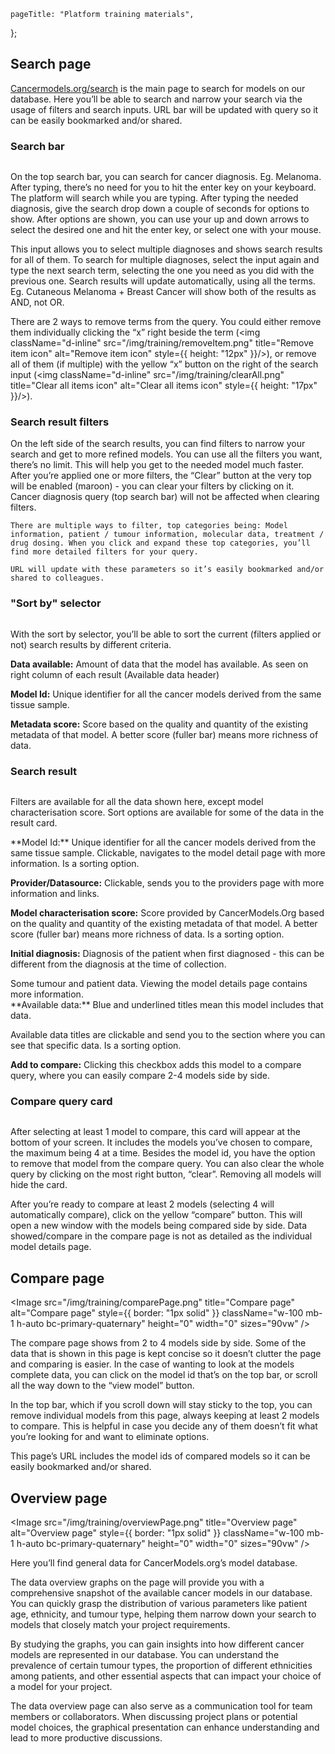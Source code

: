 
[comment]: # "Metadata"
[comment]: # "Page title = h1 in banner"

	pageTitle: "Platform training materials",
};

[comment]: # "Page content below"
[comment]: # "Can include html tags"

## Search page

[Cancermodels.org/search](/search) is the main page to search for models on our database. Here you’ll be able to search and narrow your search via the usage of filters and search inputs. URL bar will be updated with query so it can be easily bookmarked and/or shared.

### Search bar

<Image
	className="w-100 mb-1 h-auto"
	src="/img/training/searchBar.png"
	title="Search bar"
	alt="Search bar"
	height="0"
	width="0"
	sizes="90vw"
/>

On the top search bar, you can search for cancer diagnosis. Eg. Melanoma. After typing, there’s no need for you to hit the enter key on your keyboard. The platform will search while you are typing. After typing the needed diagnosis, give the search drop down a couple of seconds for options to show. After options are shown, you can use your up and down arrows to select the desired one and hit the enter key, or select one with your mouse.

This input allows you to select multiple diagnoses and shows search results for all of them. To search for multiple diagnoses, select the input again and type the next search term, selecting the one you need as you did with the previous one. Search results will update automatically, using all the terms. Eg. Cutaneous Melanoma + Breast Cancer will show both of the results as AND, not OR.

There are 2 ways to remove terms from the query. You could either remove them individually clicking the “x” right beside the term (<img className="d-inline" src="/img/training/removeItem.png" title="Remove item icon" alt="Remove item icon" style={{ height: "12px" }}/>), or remove all of them (if multiple) with the yellow “x” button on the right of
the search input (<img className="d-inline" src="/img/training/clearAll.png" title="Clear all items icon" alt="Clear all items icon" style={{ height: "17px" }}/>).

### Search result filters

<div className="d-flex">
  <Image
    src="/img/training/searchFilters.png"
    title="Search filters"
    alt="Search filters"
    className="w-100 mb-1 h-auto bc-primary-quaternary"
    style={{ height: "1500px" }}
    height="0"
    width="0"
    sizes="90vw"
  />
  <div>
    On the left side of the search results, you can find filters to narrow your search and get to more refined models. You can use all the filters you want, there’s no limit. This will help you get to the needed model much faster. After you’re applied one or more filters, the “Clear” button at the very top will be enabled (maroon) - you can clear your filters by clicking on it. Cancer diagnosis query (top search bar) will not be affected when clearing filters.

    There are multiple ways to filter, top categories being: Model information, patient / tumour information, molecular data, treatment / drug dosing. When you click and expand these top categories, you’ll find more detailed filters for your query.

    URL will update with these parameters so it’s easily bookmarked and/or shared to colleagues.

  </div>
</div>

### "Sort by" selector

<Image
	src="/img/training/sortBy.png"
	title="Sort by selector"
	alt="Sort by selector"
	className="w-100 mb-1 h-auto"
	height="0"
	width="0"
	sizes="90vw"
/>

With the sort by selector, you’ll be able to sort the current (filters applied or not) search results by different criteria.

**Data available:** Amount of data that the model has available. As seen on right column of each result (Available data header)

**Model Id:** Unique identifier for all the cancer models derived from the same tissue sample.

**Metadata score:** Score based on the quality and quantity of the existing metadata of that model. A better score (fuller bar) means more richness of data.

### Search result

<Image
	src="/img/training/resultCard.png"
	title="Search result card"
	alt="Search result card"
	className="w-100 mb-1 h-auto"
	height="0"
	width="0"
	sizes="90vw"
/>

Filters are available for all the data shown here, except model characterisation score. Sort options are available for some of the data in the result card.

<div className="row">
  <div className="col-4">
  **Model Id:** Unique identifier for all the cancer models derived from the same tissue sample. Clickable, navigates to the model detail page with more information. Is a sorting option.

**Provider/Datasource:** Clickable, sends you to the providers page with more information and links.

**Model characterisation score:** Score provided by CancerModels.Org based on the quality and quantity of the existing metadata of that model. A better score (fuller bar) means more richness of data.
Is a sorting option.

**Initial diagnosis:** Diagnosis of the patient when first diagnosed - this can be different from the diagnosis at the time of collection.

  </div>
  <div className="col-4">
    Some tumour and patient data. Viewing the model details page contains more information.
  </div>
  <div className="col-4">
    **Available data:** Blue and underlined titles mean this model includes that data.

Available data titles are clickable and send you to the section where you can see that specific data.
Is a sorting option.

**Add to compare:** Clicking this checkbox adds this model to a compare query, where you can easily compare 2-4 models side by side.

  </div>
</div>

### Compare query card

<Image
	src="/img/training/compareCard.png"
	title="Compare query card"
	alt="Compare query card"
	className="w-100 mb-1 h-auto"
	height="0"
	width="0"
	sizes="90vw"
/>

After selecting at least 1 model to compare, this card will appear at the bottom of your screen. It includes the models you’ve chosen to compare, the maximum being 4 at a time. Besides the model id, you have the option to remove that model from the compare query. You can also clear the whole query by clicking on the most right button, “clear”. Removing all models will hide the card.

After you’re ready to compare at least 2 models (selecting 4 will automatically compare), click on the yellow “compare” button. This will open a new window with the models being compared side by side. Data showed/compare in the compare page is not as detailed as the individual model details page.

## Compare page

<Image
	src="/img/training/comparePage.png"
	title="Compare page"
	alt="Compare page"
	style={{ border: "1px solid" }}
	className="w-100 mb-1 h-auto bc-primary-quaternary"
	height="0"
	width="0"
	sizes="90vw"
/>

The compare page shows from 2 to 4 models side by side. Some of the data that is shown in this page is kept concise so it doesn’t clutter the page and comparing is easier. In the case of wanting to look at the models complete data, you can click on the model id that’s on the top bar, or scroll all the way down to the “view model” button.

In the top bar, which if you scroll down will stay sticky to the top, you can remove individual models from this page, always keeping at least 2 models to compare. This is helpful in case you decide any of them doesn’t fit what you’re looking for and want to eliminate options.

This page’s URL includes the model ids of compared models so it can be easily bookmarked and/or shared.

## Overview page

<Image
	src="/img/training/overviewPage.png"
	title="Overview page"
	alt="Overview page"
	style={{ border: "1px solid" }}
	className="w-100 mb-1 h-auto bc-primary-quaternary"
	height="0"
	width="0"
	sizes="90vw"
/>

Here you’ll find general data for CancerModels.org’s model database.

The data overview graphs on the page will provide you with a comprehensive snapshot of the available cancer models in our database. You can quickly grasp the distribution of various parameters like patient age, ethnicity, and tumour type, helping them narrow down your search to models that closely match your project requirements.

By studying the graphs, you can gain insights into how different cancer models are represented in our database. You can understand the prevalence of certain tumour types, the proportion of different ethnicities among patients, and other essential aspects that can impact your choice of a model for your project.

The data overview page can also serve as a communication tool for team members or collaborators. When discussing project plans or potential model choices, the graphical presentation can enhance understanding and lead to more productive discussions.

[comment]: # "End page content - do not edit below this line"

